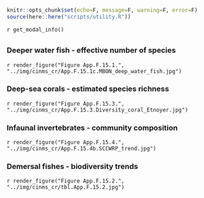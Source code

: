 ```r
knitr::opts_chunk$set(echo=F, message=F, warning=F, error=F)
source(here::here("scripts/utility.R"))
```

`r get_modal_info()`

## {.tabset}

### Deeper water fish - effective number of species

`r render_figure("Figure App.F.15.1.", "../img/cinms_cr/App.F.15.1c.MBON_deep_water_fish.jpg")`

### Deep-sea corals - estimated species richness

`r render_figure("Figure App.F.15.3.", "../img/cinms_cr/App.F.15.3.Diversity_coral_Etnoyer.jpg")`

### Infaunal invertebrates - community composition

`r render_figure("Figure App.F.15.4.", "../img/cinms_cr/App.F.15.4b.SCCWRP_trend.jpg")`

### Demersal fishes - biodiversity trends

`r render_figure("Figure App.F.15.2.", "../img/cinms_cr/tbl.App.F.15.2.jpg")`

